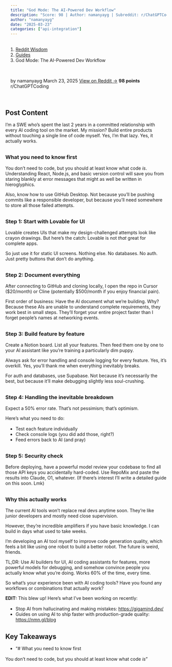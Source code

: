 ```yaml
---
title: "God Mode: The AI-Powered Dev Workflow"
description: "Score: 98 | Author: namanyayg | Subreddit: r/ChatGPTCoding"
author: "namanyayg"
date: "2025-03-23"
categories: ["api-integration"]
---
```


<nav aria-label="breadcrumb">
  <ol class="breadcrumb">
    <li class="breadcrumb-item"><a href="../../../index.html">Reddit Wisdom</a></li>
    <li class="breadcrumb-item"><a href="../../index.html">Guides</a></li>
    <li class="breadcrumb-item active" aria-current="page">God Mode: The AI-Powered Dev Workflow</li>
  </ol>
</nav>

<div class="post-meta">
  <span class="author">by namanyayg</span>
  <span class="date">March 23, 2025</span>
  <span class="reddit-link"><a href="https://reddit.com/r/ChatGPTCoding/comments/1jhn5ao/god_mode_the_aipowered_dev_workflow/" target="_blank">View on Reddit →</a></span>
  <span class="score">98 points</span>
  <span class="subreddit">r/ChatGPTCoding</span>
</div>


## Post Content

I'm a SWE who's spent the last 2 years in a committed relationship with every AI coding tool on the market. My mission? Build entire products without touching a single line of code myself. Yes, I'm that lazy. Yes, it actually works.

### What you need to know first

You don't need to code, but you should at least know what code *is*. Understanding React, Node.js, and basic version control will save you from staring blankly at error messages that might as well be written in hieroglyphics.

Also, know how to use GitHub Desktop. Not because you'll be pushing commits like a responsible developer, but because you'll need somewhere to store all those failed attempts.

### Step 1: Start with Lovable for UI

Lovable creates UIs that make my design-challenged attempts look like crayon drawings. But here's the catch: Lovable is not *that* great for complete apps.

So just use it for static UI screens. Nothing else. No databases. No auth. Just pretty buttons that don't do anything.

### Step 2: Document everything

After connecting to GitHub and cloning locally, I open the repo in Cursor ($20/month) or Cline (potentially $500/month if you enjoy financial pain).

First order of business: Have the AI document what we're building. Why? Because these AIs are unable to understand complete requirements, they work best in small steps. They'll forget your entire project faster than I forget people's names at networking events.

### Step 3: Build feature by feature

Create a Notion board. List all your features. Then feed them one by one to your AI assistant like you're training a particularly dim puppy.

Always ask for error handling and console logging for every feature. Yes, it's overkill. Yes, you'll thank me when everything inevitably breaks.

For auth and databases, use Supabase. Not because it's necessarily the best, but because it'll make debugging slightly less soul-crushing.

### Step 4: Handling the inevitable breakdown

Expect a 50% error rate. That's not pessimism; that's optimism.

Here's what you need to do:

- Test each feature individually
- Check console logs (you did add those, right?)
- Feed errors back to AI (and pray)

### Step 5: Security check

Before deploying, have a powerful model review your codebase to find all those API keys you accidentally hard-coded. Use RepoMix and paste the results into Claude, O1, whatever. (If there's interest I'll write a detailed guide on this soon. Lmk)

### Why this actually works

The current AI tools won't replace real devs anytime soon. They're like junior developers and mostly need close supervision.

However, they're incredible amplifiers if you have basic knowledge. I can build in days what used to take weeks.

I'm developing an AI tool myself to improve code generation quality, which feels a bit like using one robot to build a better robot. The future is weird, friends.

TL;DR: Use AI builders for UI, AI coding assistants for features, more powerful models for debugging, and somehow convince people you actually know what you're doing. Works 60% of the time, every time.

So what's your experience been with AI coding tools? Have you found any workflows or combinations that actually work?

**EDIT:** This blew up! Here's what I've been working on recently:

- Stop AI from hallucinating and making mistakes: [https://gigamind.dev/](https://gigamind.dev/) 
- Guides on using AI to ship faster with production-grade quality: [https://nmn.gl/blog](https://nmn.gl/blog) 

## Key Takeaways

- "# What you need to know first

You don't need to code, but you should at least know what code *is*"

<style>
.post-meta {
  display: flex;
  gap: 1.5rem;
  flex-wrap: wrap;
  margin: 1rem 0 2rem 0;
  padding: 1rem;
  background: var(--bs-light);
  border-radius: 0.5rem;
  font-size: 0.9rem;
}

.post-meta span {
  color: var(--bs-secondary);
}

.post-meta .score {
  color: var(--bs-success);
  font-weight: bold;
}

.post-actions {
  display: flex;
  gap: 1rem;
  margin: 2rem 0;
}

.post-content {
  line-height: 1.8;
  font-size: 1.1rem;
}

h2, h3, h4 {
  margin-top: 2rem;
  margin-bottom: 1rem;
}

ul, ol {
  margin: 1rem 0;
  padding-left: 2rem;
}

blockquote {
  border-left: 4px solid var(--bs-primary);
  padding-left: 1rem;
  margin: 1.5rem 0;
  font-style: italic;
}

code {
  background: var(--bs-light);
  padding: 0.2rem 0.4rem;
  border-radius: 0.25rem;
}

pre {
  background: var(--bs-light);
  padding: 1rem;
  border-radius: 0.5rem;
  overflow-x: auto;
}
</style>